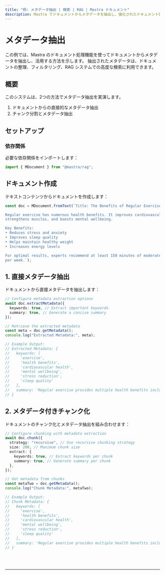 ```yaml
---
title: "例: メタデータ抽出 | 検索 | RAG | Mastra ドキュメント"
description: Mastra でドキュメントからメタデータを抽出し、強化されたドキュメント処理と検索に活用する例。
---
```



# メタデータ抽出

この例では、Mastra のドキュメント処理機能を使ってドキュメントからメタデータを抽出し、活用する方法を示します。
抽出されたメタデータは、ドキュメントの整理、フィルタリング、RAG システムでの高度な検索に利用できます。

## 概要

このシステムは、2つの方法でメタデータ抽出を実演します。

1. ドキュメントからの直接的なメタデータ抽出
2. チャンク分割とメタデータ抽出

## セットアップ

### 依存関係

必要な依存関係をインポートします：

```typescript copy showLineNumbers filename="src/index.ts"
import { MDocument } from "@mastra/rag";
```

## ドキュメント作成

テキストコンテンツからドキュメントを作成します：

```typescript copy showLineNumbers{3} filename="src/index.ts"
const doc = MDocument.fromText(`Title: The Benefits of Regular Exercise

Regular exercise has numerous health benefits. It improves cardiovascular health, 
strengthens muscles, and boosts mental wellbeing.

Key Benefits:
• Reduces stress and anxiety
• Improves sleep quality
• Helps maintain healthy weight
• Increases energy levels

For optimal results, experts recommend at least 150 minutes of moderate exercise 
per week.`);
```

## 1. 直接メタデータ抽出

ドキュメントから直接メタデータを抽出します：

```typescript copy showLineNumbers{17} filename="src/index.ts"
// Configure metadata extraction options
await doc.extractMetadata({
  keywords: true, // Extract important keywords
  summary: true, // Generate a concise summary
});

// Retrieve the extracted metadata
const meta = doc.getMetadata();
console.log("Extracted Metadata:", meta);

// Example Output:
// Extracted Metadata: {
//   keywords: [
//     'exercise',
//     'health benefits',
//     'cardiovascular health',
//     'mental wellbeing',
//     'stress reduction',
//     'sleep quality'
//   ],
//   summary: 'Regular exercise provides multiple health benefits including improved cardiovascular health, muscle strength, and mental wellbeing. Key benefits include stress reduction, better sleep, weight management, and increased energy. Recommended exercise duration is 150 minutes per week.'
// }
```

## 2. メタデータ付きチャンク化

ドキュメントのチャンク化とメタデータ抽出を組み合わせます：

```typescript copy showLineNumbers{40} filename="src/index.ts"
// Configure chunking with metadata extraction
await doc.chunk({
  strategy: "recursive", // Use recursive chunking strategy
  size: 200, // Maximum chunk size
  extract: {
    keywords: true, // Extract keywords per chunk
    summary: true, // Generate summary per chunk
  },
});

// Get metadata from chunks
const metaTwo = doc.getMetadata();
console.log("Chunk Metadata:", metaTwo);

// Example Output:
// Chunk Metadata: {
//   keywords: [
//     'exercise',
//     'health benefits',
//     'cardiovascular health',
//     'mental wellbeing',
//     'stress reduction',
//     'sleep quality'
//   ],
//   summary: 'Regular exercise provides multiple health benefits including improved cardiovascular health, muscle strength, and mental wellbeing. Key benefits include stress reduction, better sleep, weight management, and increased energy. Recommended exercise duration is 150 minutes per week.'
// }
```

<br />
<br />
<hr className="dark:border-[#404040] border-gray-300" />
<br />
<br />
<GithubLink
  link={
    "https://github.com/mastra-ai/mastra/blob/main/examples/basics/rag/metadata-extraction"
  }
/>
